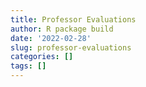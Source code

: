 ```yaml
---
title: Professor Evaluations
author: R package build
date: '2022-02-28'
slug: professor-evaluations
categories: []
tags: []
---
```

